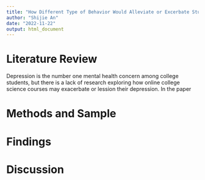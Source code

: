 ```yaml
---
title: "How Different Type of Behavior Would Alleviate or Excerbate Students Depression"
author: "Shijie An"
date: "2022-11-22"
output: html_document
---
```


# Literature Review
Depression is the number one mental health concern among college students, but there is a lack of research exploring how online college science courses may exacerbate or lession their depression. In the paper 





# Methods and Sample









# Findings









# Discussion







